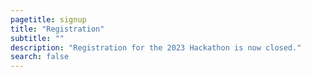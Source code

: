 ```yaml
---
pagetitle: signup
title: "Registration"
subtitle: ""
description: "Registration for the 2023 Hackathon is now closed."
search: false
---
```

